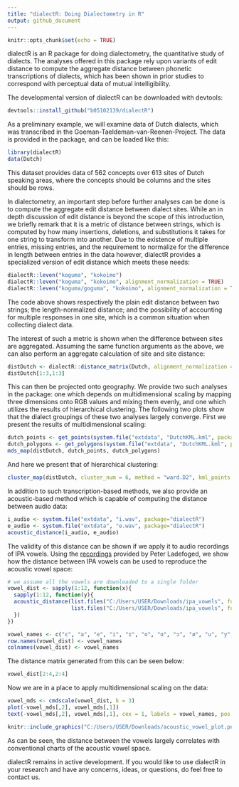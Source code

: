 ```yaml
---
title: "dialectR: Doing Dialectometry in R"
output: github_document
---
```


```r
knitr::opts_chunk$set(echo = TRUE)
```
dialectR is an R package for doing dialectometry, the quantitative study of dialects. The analyses offered in this package rely upon variants of edit distance to compute the aggregate distance between phonetic transcriptions of dialects, which has been shown in prior studies to correspond with perceptual data of mutual intelligibility.

The developmental version of dialectR can be downloaded with devtools:
```r
devtools::install_github("b05102139/dialectR")
```

As a preliminary example, we will examine data of Dutch dialects, which was transcribed in the Goeman-Taeldeman-van-Reenen-Project. The data is provided in the package, and can be loaded like this:
```r
library(dialectR)
data(Dutch)
```

This dataset provides data of 562 concepts over 613 sites of Dutch speaking areas, where the concepts should be columns and the sites should be rows. 

In dialectometry, an important step before further analyses can be done is to compute the aggregate edit distance between dialect sites. While an in depth discussion of edit distance is beyond the scope of this introduction, we briefly remark that it is a metric of distance between strings, which is computed by how many insertions, deletions, and substitutions it takes for one string to transform into another. Due to the existence of multiple entries, missing entries, and the requirement to normalize for the difference in length between entries in the data however, dialectR provides a specialized version of edit distance which meets these needs:
```r
dialectR::leven("koguma", "kokoimo")
dialectR::leven("koguma", "kokoimo", alignment_normalization = TRUE)
dialectR::leven("koguma/goguma", "kokoimo", alignment_normalization = TRUE, delim = "/")
```

The code above shows respectively the plain edit distance between two strings; the length-normalized distance; and the possibility of accounting for multiple responses in one site, which is a common situation when collecting dialect data.

The interest of such a metric is shown when the difference between sites are aggregated. Assuming the same function arguments as the above, we can also perform an aggregate calculation of site and site distance:
```r
distDutch <- dialectR::distance_matrix(Dutch, alignment_normalization = TRUE)
distDutch[1:3,1:3]
```

This can then be projected onto geography. We provide two such analyses in the package: one which depends on multidimensional scaling by mapping three dimensions onto RGB values and mixing them evenly, and one which utilizes the results of hierarchical clustering. The following two plots show that the dialect groupings of these two analyses largely converge. First we present the results of multidimensional scaling:  
```r
dutch_points <- get_points(system.file("extdata", "DutchKML.kml", package="dialectR"))
dutch_polygons <- get_polygons(system.file("extdata", "DutchKML.kml", package="dialectR"))
mds_map(distDutch, dutch_points, dutch_polygons)
```
And here we present that of hierarchical clustering:
```r
cluster_map(distDutch, cluster_num = 6, method = "ward.D2", kml_points = dutch_points, kml_polygon = dutch_polygons)
```

In addition to such transcription-based methods, we also provide an acoustic-based method which is capable of computing the distance between audio data:
```r
i_audio <- system.file("extdata", "i.wav", package="dialectR")
e_audio <- system.file("extdata", "e.wav", package="dialectR")
acoustic_distance(i_audio, e_audio)
```

The validity of this distance can be shown if we apply it to audio recordings of IPA vowels. Using the [recordings](http://www.phonetics.ucla.edu/course/chapter1/vowels.html) provided by Peter Ladefoged, we show how the distance between IPA vowels can be used to reproduce the acoustic vowel space:
```r
# we assume all the vowels are downloaded to a single folder
vowel_dist <- sapply(1:12, function(x){
  sapply(1:12, function(y){
  acoustic_distance(list.files("C:/Users/USER/Downloads/ipa_vowels", full.names = TRUE)[x],
                    list.files("C:/Users/USER/Downloads/ipa_vowels", full.names = TRUE)[y])
  })
})
```
```r
vowel_names <- c("ɛ", "a", "e", "i", "ɪ", "o", "ɑ", "ɔ", "ø", "u", "y", "ʏ")
row.names(vowel_dist) <- vowel_names
colnames(vowel_dist) <- vowel_names
```
The distance matrix generated from this can be seen below:
```r
vowel_dist[2:4,2:4]
```
Now we are in a place to apply multidimensional scaling on the data:
```r
vowel_mds <- cmdscale(vowel_dist, k = 3)
plot(-vowel_mds[,2], vowel_mds[,1])
text(-vowel_mds[,2], vowel_mds[,1], cex = 1, labels = vowel_names, pos = 2)
```
```r
knitr::include_graphics("C:/Users/USER/Downloads/acoustic_vowel_plot.png")
```
As can be seen, the distance between the vowels largely correlates with conventional charts of the acoustic vowel space.

dialectR remains in active development. If you would like to use dialectR in your research and have any concerns, ideas, or questions, do feel free to contact us.
